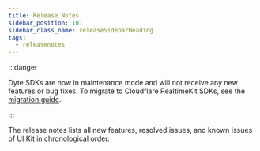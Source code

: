 ```yaml
---
title: Release Notes
sidebar_position: 101
sidebar_class_name: releaseSidebarHeading
tags:
  - releasenotes
---
```



:::danger

Dyte SDKs are now in maintenance mode and will not receive any new features or bug fixes. To migrate to Cloudflare RealtimeKit SDKs, see the [migration guide](/guides/realtimekit-migration/sdk-guide?framework=web-components).

:::

The release notes lists all new features, resolved issues, and known issues of UI Kit in chronological order.

<ReleaseNotesGenerator noteKey="ui-kit" />

<head>
  <title>UI Kit Release Notes</title>
</head>
